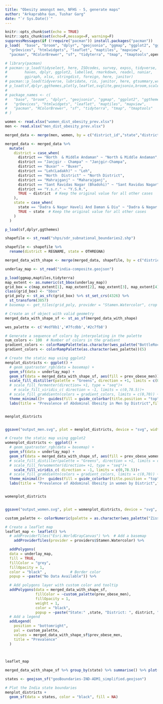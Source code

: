 ```yaml
---
title: "Obesity amongst men, NFHS - 5, generate maps"
author: "Arkaprabha Gun, Tushar Garg"
date: "`r Sys.Date()`"
---
```


```r
knitr::opts_chunk$set(echo = TRUE)
knitr::opts_chunk$set(echo=F,message=F, warning=F)
suppressMessages(if (!require("pacman")) install.packages("pacman"))
p_load(  "base", "broom", "dplyr", "geojsonio", "ggmap", "ggplot2", "ggthemes",
  "grDevices", "htmlwidgets", "leaflet", "maptiles", "mapview",
  "pacman", "RColorBrewer", "sf", "tidyterra", "tmap", "tmaptools",openxlsx,wesanderson)

```



```r
# library(pacman)
# pacman::p_load(tidyselect, here, ISOcodes, survey, expss, tidyverse,
#        haven, dplyr, ggplot2, labelled, rmarkdown, readxl, naniar,
#        ggiraph, xlsx, stringdist, foreign, here, janitor)
# pacman::p_load(tidyverse, lubridate, rio, janitor, here, gtsummary,writexl,openxlsx, mapview)
# p_load(sf,dplyr,ggthemes,plotly,leaflet,svglite,geojsonio,broom,scales,ggpattern,maptools,htmlwidgets,wesanderson)
# 
# package_names <- c(
#   "base", "broom", "dplyr", "geojsonio", "ggmap", "ggplot2", "ggthemes",
#   "grDevices", "htmlwidgets", "leaflet", "maptiles", "mapview",
#   "pacman", "RColorBrewer", "sf", "tidyterra", "tmap", "tmaptools"
# )

```

```r
women <- read.xlsx("women_dist_obesity_prev.xlsx")
men <- read.xlsx("men_dist_obesity_prev.xlsx")
```


```r
merged_data <- merge(men, women, by = c("district_id","state","district"), suffixes = c("_men", "_women"))
```

```r
merged_data <- merged_data %>%
  mutate(
    district = case_when(
      district == "North  & Middle Andaman" ~ "North & Middle Andaman",
      district == "Janjgir - Champa" ~ "Janjgir-Champa",
      district == "Buxar" ~ "Buxer",
      district == "Leh(Ladakh)" ~ "Leh",
      district == "North  District" ~ "North District",
      district == "Mahrajganj" ~ "Maharajganj",
      district == "Sant Ravidas Nagar (Bhadohi)" ~ "Sant Ravidas Nagar",
      district == "Y.s.r." ~ "Y.S.R.",
      TRUE ~ district  # Keep the original value for all other cases
    ),
    state = case_when(
      state == "Dadra & Nagar Haveli And Daman & Diu" ~ "Dadra & Nagar Haveli & Daman & Diu",
      TRUE ~ state  # Keep the original value for all other cases
    )
  )
```


```r
p_load(sf,dplyr,ggthemes)

shapefile <- st_read("shps/sdr_subnational_boundaries2.shp")

```

```r
shapefile <- shapefile %>%
  rename(district = REGNAME, state = OTHREGNA)
```

```r
merged_data_with_shape <- merge(merged_data, shapefile, by = c("district","state"))

```


```r
underlay_map <- st_read("india-composite.geojson")
```
```r
p_load(ggmap,maptiles,tidyterra)
map_extent <- as.numeric(st_bbox(underlay_map))
grid_box = c(map_extent[1], map_extent[2], map_extent[3], map_extent[4])
class(grid_box) <- "bbox"
grid_poly <- st_as_sfc(grid_box) %>% st_set_crs(4326) %>%
  st_transform(3857)
# basemap <- get_tiles(grid_poly, provider = "Stamen.Watercolor", crop = TRUE)
```


```r
# Create an sf object with valid geometry
merged_data_with_shape_sf <- st_as_sf(merged_data_with_shape)

wes_palette <- c('#edf8b1','#7fcdbb','#2c7fb8')

# Generate a sequence of colors by interpolating in the palette
num_colors <- 100  # Number of colors in the gradient
gradient_colors <- colorRampPalette(as.character(wes_palette("BottleRocket2", type = "continuous",n  = 2)))(2)
gradient_colors <- colorRampPalette(as.character(wes_palette))(5)

# Create the static map using ggplot2
menplot_districts <- ggplot() + 
  # geom_spatraster_rgb(data = basemap) +
  geom_sf(data = underlay_map) +
  geom_sf(data = merged_data_with_shape_sf, aes(fill = prev_obese_men)) +
  scale_fill_distiller(palette = "Greens", direction = +1, limits = c(0,max(merged_data_with_shape_sf$prev_obese_men)))+
  # scale_fill_fermenter(direction= +1, type = "seq")+
    # scale_fill_viridis_c( direction = -1, limits = c(0,78.5))+
  # scale_fill_gra6dientn(colors = gradient_colors, limits = c(0,70)) +
  theme_minimal()+  guides(fill = guide_colorbar(title.position = "top", title.hjust = 0.5)) +
  labs(title = "Prevalence of Abdominal Obesity in Men by District",fill = "Prevalence in % age")


menplot_districts


ggsave("output_men.svg", plot = menplot_districts, device = "svg", width = 10, height = 8, units = "in")

```
```r
# Create the static map using ggplot2
womenplot_districts <- ggplot() + 
  # geom_spatraster_rgb(data = basemap) +
  geom_sf(data = underlay_map) +
  geom_sf(data = merged_data_with_shape_sf, aes(fill = prev_obese_women)) +
  # scale_fill_distiller(palette = "Greens", direction = +1, limits = c(0,max(merged_data_with_shape_sf$prev_obese_women)))+
  # scale_fill_ferwomenter(direction= +1, type = "seq")+
    scale_fill_viridis_c( direction = -1, limits = c(0,78.5))+
  # scale_fill_gra6dientn(colors = gradient_colors, limits = c(0,70)) +
  theme_minimal()+  guides(fill = guide_colorbar(title.position = "top", title.hjust = 0.5)) +
  labs(title = "Prevalence of Abdominal Obesity in women by District",fill = "Prevalence in % age")


womenplot_districts


ggsave("output_women.svg", plot = womenplot_districts, device = "svg", width = 10, height = 8, units = "in")
```



```r
custom_palette <- colorNumeric(palette = as.character(wes_palette("Zissou1",type = "continuous")), domain = merged_data_with_shape_sf$prev_obese_men,)

# Create a leaflet map
leaflet_map <- leaflet() %>%
  # addProviderTiles("Esri.WorldGrayCanvas") %>%  # Add a basemap
    addProviderTiles(provider = providers$Stamen.Watercolor) %>%

  addPolygons(
  data = underlay_map,
  fill = TRUE,
  fillColor = "grey",
  fillOpacity = 1,
  color = "black" ,           # Border color
  popup = ~paste("No Data Available")) %>% 

  # Add polygons layer with custom color and tooltip
  addPolygons(data = merged_data_with_shape_sf,
              fillColor = ~custom_palette(prev_obese_men),
              fillOpacity = 1,
              weight = 1,
              color = "black",
              popup = ~paste("State:" ,state, "District: ", district, "<br>Prevalence: ", prev_obese_men, "%" )) %>% 
  # Add a legend
  addLegend(
    position = "bottomright",
    pal = custom_palette,
    values = merged_data_with_shape_sf$prev_obese_men,
    title = "Prevalence"
  )
  


leaflet_map
```





```r
merged_data_with_shape_sf %>% group_by(state) %>% summarise() %>% plot()

```

```r

states <- geojson_sf("geoBoundaries-IND-ADM1_simplified.geojson")

# Plot the India state boundaries
menplot_districts + 
  geom_sf(data = states, color = "black", fill = NA) 
```
